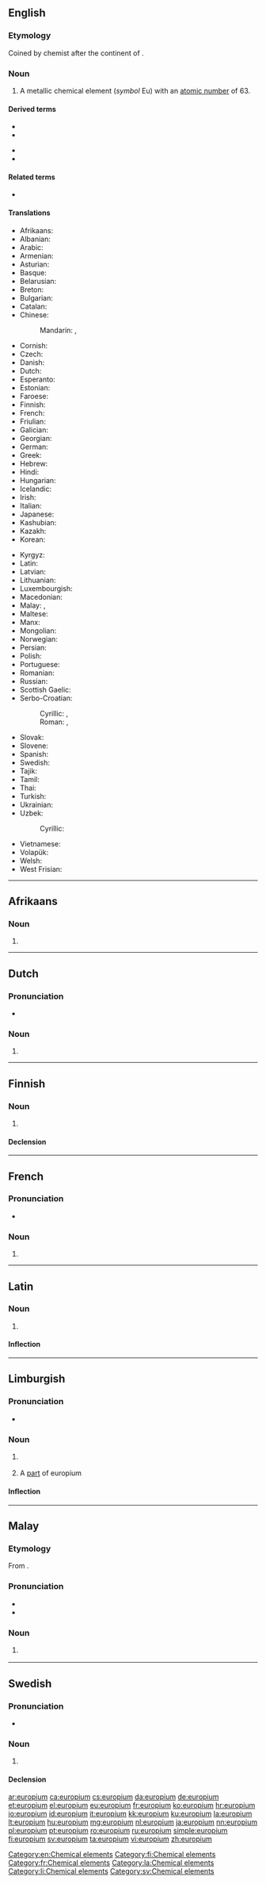 {{also|Europium|európium}}
==English==
{{elements|Eu|samarium|Sm|gadolinium|Gd}}

===Etymology===
Coined by {{etyl|fr|en}} chemist {{w|Eugène-Anatole Demarçay}} after the continent of {{suffix|Europe|ium|lan=en|lang=en}}.

===Noun===
{{en-noun|-}}
{{wikipedia}}

# A metallic chemical element (''symbol'' Eu) with an [[atomic number]] of 63.

====Derived terms====
{{der-top}}
* {{l|en|europian}}
* {{l|en|europium oxide}}
{{der-mid}}
* {{l|en|europium trichloride}}
* {{l|en|europoan}}
{{der-bottom}}

====Related terms====
* {{l|en|Europe}}<!--from which "europium" is derived-->

====Translations====
{{trans-top|chemical element}}
* Afrikaans: {{t|af|europium}}
* Albanian: {{t|sq|europ}}
* Arabic: {{t|ar|يُرُوبْيُوم|m|tr=yurubyum}}
* Armenian: {{t|hy|եվրոպիում}}
* Asturian: {{t|ast|europiu|m}}
* Basque: {{t|eu|europioa}}
* Belarusian: {{t|be|еўро́пiй|m|sc=Cyrl}}
* Breton: {{t|br|europiom}}
* Bulgarian: {{t|bg|евро́пий|m}}
* Catalan: {{t+|ca|europi}}
* Chinese:
*: Mandarin: {{t+|cmn|銪|sc=Hani}}, {{t+|cmn|铕|tr=yǒu|sc=Hani}}
* Cornish: {{t|kw|europyum}}
* Czech: {{t+|cs|europium|n}}
* Danish: {{t+|da|europium}}
* Dutch: {{t+|nl|europium|n}}
* Esperanto: {{t|eo|eŭropio}}
* Estonian: {{t+|et|euroopium}}
* Faroese: {{t|fo|europium}}
* Finnish: {{t+|fi|europium}}
* French: {{t+|fr|europium|m}}
* Friulian: {{t|fur|europi}}
* Galician: {{t+|gl|europio}}
* Georgian: {{t|ka|ეუროპიუმი}}
* German: {{t+|de|Europium|n}}
* Greek: {{t+|el|ευρώπιο|n}}
* Hebrew: {{t+|he|אירופיום|tr=irópyum}}
* Hindi: {{t|hi|किंविरला|tr=kinviralaa|sc=Deva}}
* Hungarian: {{t+|hu|európium}}
* Icelandic: {{t|is|evropín}}
* Irish: {{t|ga|eoraipiam}}
* Italian: {{t+|it|europio|m}}
* Japanese: {{t+|ja|ユウロピウム|tr=yūropiumu}}
* Kashubian: {{t|csb|europ}}
* Kazakh: {{t|kk|европий|sc=Cyrl}}
* Korean: {{t+|ko|유로퓸|sc=Hang}}
{{trans-mid}}
* Kyrgyz: {{t|ky|европий|sc=Cyrl}}
* Latin: {{t+|la|europium|n}}
* Latvian: {{t|lv|eiropijs}}
* Lithuanian: {{t+|lt|europis}}
* Luxembourgish: {{t|lb|Europium}}
* Macedonian: {{t|mk|европиум|m|sc=Cyrl}}
* Malay: {{t|ms|europium}}, {{t|ms|eropium}}
* Maltese: {{t|mt|uropjum}}
* Manx: {{t|gv|oarpium}}
* Mongolian: {{t|mn|ебропи|sc=Cyrl}}
* Norwegian: {{t|no|europium}}
* Persian: {{t|fa|یوروپیم|sc=fa-Arab}}
* Polish: {{t+|pl|europ|m}}
* Portuguese: {{t+|pt|európio|m}}
* Romanian: {{t+|ro|europiu|n}}
* Russian: {{t+|ru|евро́пий|m}}
* Scottish Gaelic: {{t|gd|eoraipiam}}
* Serbo-Croatian:
*: Cyrillic: {{t|sh|еуропијум|m}}, {{t|sh|еуропиј|m}}
*: Roman: {{t|sh|europijum|m}}, {{t+|sh|europij|m}}
* Slovak: {{t|sk|európium|n}}
* Slovene: {{t+|sl|evropij|m}}
* Spanish: {{t+|es|europio|m}}
* Swedish: {{t+|sv|europium|n}}
* Tajik: {{t|tg|европий|sc=Cyrl}}
* Tamil: {{t+|ta|யூரோப்பியம்}}
* Thai: {{t|th|ยูโรเพียม|tr=yūrōphiam|sc=Thai}}
* Turkish: {{t|tr|europyum}}
* Ukrainian: {{t|uk|євро́пiй|m|sc=Cyrl}}
* Uzbek: {{t|uz|evropiy}}
*: Cyrillic: {{t+|uz|европий|tr=evropiy|sc=Cyrl}}
* Vietnamese: {{t|vi|europi}}
* Volapük: {{t+|vo|löropin}}
* Welsh: {{t|cy|ewropiwm}}
* West Frisian: {{t|fy|europium}}
{{trans-bottom}}

[[Category:en:Chemical elements]]

----

==Afrikaans==
{{elements|Eu|samarium|Sm|gadolinium|Gd|lang=af}}

===Noun===
{{af-noun|-}}

# {{l|en|europium}}

----

==Dutch==
{{wikipedia|lang=nl}}
{{elements|Eu|samarium|Sm|gadolinium|Gd|lang=nl}}

===Pronunciation===
* {{audio|Nl-europium.ogg|Audio|lang=nl}}

===Noun===
{{nl-noun|n|-|-}}

# {{l|en|europium}}

----

==Finnish==
{{wikipedia|lang=fi}}

===Noun===
{{fi-noun}}

# {{l|en|europium}}

====Declension====
{{fi-decl-risti|europium|||a|i=0}}

[[Category:fi:Chemical elements]]

----

==French==
{{wikipedia|lang=fr}}

===Pronunciation===
* {{IPA|/ø.ʁɔ.pjɔm/|lang=fr}}

===Noun===
{{fr-noun|m|-}}

# {{l|en|europium}}

[[Category:fr:Chemical elements]]

----

==Latin==
{{wikipedia|lang=la}}

===Noun===
{{la-noun|eurōpium||eurōpiī|n|second}}

# {{l|en|europium}}

====Inflection====
{{la-decl-2nd-N|eurōpi}}

[[Category:la:Chemical elements]]

----

==Limburgish==

===Pronunciation===
* {{IPA|[øː˧ˈʁoː˨pjɔ˧m]|lang=li}}

===Noun===
{{li-noun|g=n}}

# {{lb|li|uncountable}} {{l|en|europium}}
# A [[part]] of europium

====Inflection====
{{li-decl-noun-um|europi}}

[[Category:li:Chemical elements]]

----

==Malay==
{{wikipedia|lang=ms}}
{{elements|Eu|samarium|Sm|gadolinium|Gd|lang=ms}}

===Etymology===
From {{etyl|en|ms}} {{m|en|europium}}.

===Pronunciation===
* {{IPA|[europiom]|[europiəm]|[juropiəm]|lang=ms}}
* {{rhymes|iom|jom|om|lang=ms}}

===Noun===
{{ms-noun}}

# {{l|en|europium}} {{gloss|chemical element}}

----

==Swedish==

===Pronunciation===
* {{IPA|/ɛˈruːpɪɵm/|lang=sv}}

===Noun===
{{sv-noun|n|-}}

# {{l|en|europium}}

====Declension====
{{sv-noun-unc-irreg-n|2=europiet}}

[[Category:sv:Chemical elements]]

[[ar:europium]]
[[ca:europium]]
[[cs:europium]]
[[da:europium]]
[[de:europium]]
[[et:europium]]
[[el:europium]]
[[eu:europium]]
[[fr:europium]]
[[ko:europium]]
[[hr:europium]]
[[io:europium]]
[[id:europium]]
[[it:europium]]
[[kk:europium]]
[[ku:europium]]
[[la:europium]]
[[lt:europium]]
[[hu:europium]]
[[mg:europium]]
[[nl:europium]]
[[ja:europium]]
[[nn:europium]]
[[pl:europium]]
[[pt:europium]]
[[ro:europium]]
[[ru:europium]]
[[simple:europium]]
[[fi:europium]]
[[sv:europium]]
[[ta:europium]]
[[vi:europium]]
[[zh:europium]]